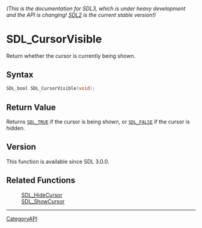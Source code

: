 ====== (This is the documentation for SDL3, which is under heavy development and the API is changing! [https://wiki.libsdl.org/ SDL2] is the current stable version!) ======
= SDL_CursorVisible =

Return whether the cursor is currently being shown.

== Syntax ==

<syntaxhighlight lang='c'>
SDL_bool SDL_CursorVisible(void);
</syntaxhighlight>

== Return Value ==

Returns <code>[[SDL_TRUE]]</code> if the cursor is being shown, or
<code>[[SDL_FALSE]]</code> if the cursor is hidden.

== Version ==

This function is available since SDL 3.0.0.

== Related Functions ==

:[[SDL_HideCursor]]
:[[SDL_ShowCursor]]

----
[[CategoryAPI]]


